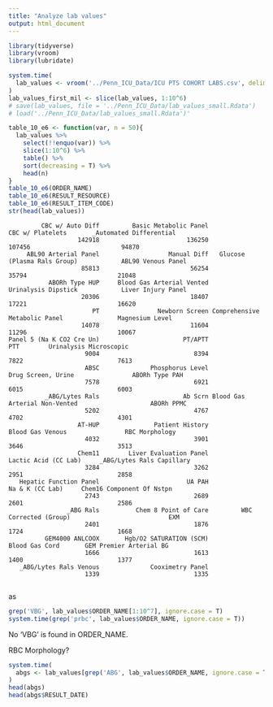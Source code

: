 ```yaml
---
title: "Analyze lab values"
output: html_document
---
```



```r
library(tidyverse)
library(vroom)
library(lubridate)
```


```r
system.time(
  lab_values <- vroom('../Penn_ICU_Data/ICU PTS COHORT LABS.csv', delim = ',')
)
lab_values_first_mil <- slice(lab_values, 1:10^6)
# save(lab_values, file = '../Penn_ICU_Data/lab_values_small.Rdata')
# load('../Penn_ICU_Data/lab_values_small.Rdata')'
```



```r
table_10_e6 <- function(var, n = 50){
  lab_values %>% 
    select(!!enquo(var)) %>% 
    slice(1:10^6) %>% 
    table() %>% 
    sort(decreasing = T) %>%
    head(n)
}
table_10_e6(ORDER_NAME)
table_10_e6(RESULT_RESOURCE)
table_10_e6(RESULT_ITEM_CODE)
str(head(lab_values))
```


             CBC w/ Auto Diff         Basic Metabolic Panel              CBC w/ Platelets       _Automated Differential 
                       142918                        136250                        107456                         94870 
         ABL90 Arterial Panel                   Manual Diff   Glucose (Plasma Rals Group)            ABL90 Venous Panel 
                        85813                         56254                         35794                         21048 
               ABORh Type HUP     Blood Gas Arterial Vented           Urinalysis Dipstick            Liver Injury Panel 
                        20306                         18407                         17221                         16620 
                           PT                Newborn Screen Comprehensive Metabolic Panel               Magnesium Level 
                        14078                         11604                         11296                         10067 
    Panel 5 (Na K CO2 Cre Un)                       PT/APTT                           PTT        Urinalysis Microscopic 
                         9004                          8394                          7822                          7613 
                         ABSC              Phosphorus Level            Drug Screen, Urine                ABORh Type PAH 
                         7578                          6921                          6015                          6003 
              _ABG/Lytes Rals                       Ab Scrn Blood Gas Arterial Non-Vented                    ABORh PPMC 
                         5202                          4767                          4702                          4301 
                       AT-HUP               Patient History              Blood Gas Venous                RBC Morphology 
                         4032                          3901                          3646                          3513 
                       Chem11        Liver Evaluation Panel          Lactic Acid (CC Lab)     _ABG/Lytes Rals Capillary 
                         3284                          3262                          2951                          2858 
       Hepatic Function Panel                        UA PAH               Na & K (CC Lab)     Chem16 Component Of Nstpn 
                         2743                          2689                          2601                          2586 
                    _ABG Rals          Chem 8 Point of Care         WBC Corrected (Group)                           EXM 
                         2401                          1876                          1724                          1668 
              GEM4000 ANLCOOX       Hgb/O2 SATURATION (SCM)                Blood Gas Cord       GEM Premier Arterial BG 
                         1666                          1613                          1400                          1377 
       _ABG/Lytes Rals Venous              Cooximetry Panel 
                         1339                          1335 
                              
as                              
```r
grep('VBG', lab_values$ORDER_NAME[1:10^7], ignore.case = T)
system.time(grep('prbc', lab_values$ORDER_NAME, ignore.case = T))

```
No 'VBG' is found in ORDER_NAME.

RBC Morphology?
                              
```r
system.time(
  abgs <- lab_values[grep('ABG', lab_values$ORDER_NAME, ignore.case = T),]
)
head(abgs)
head(abgs$RESULT_DATE)
```



